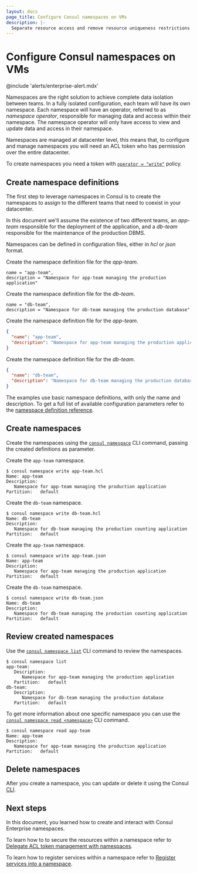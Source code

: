 ```yaml
---
layout: docs
page_title: Configure Consul namespaces on VMs
description: |-
  Separate resource access and remove resource uniqueness restrictions using Consul Enterprise namespaces.
---
```


# Configure Consul namespaces on VMs

@include 'alerts/enterprise-alert.mdx'

Namespaces are the right solution to achieve complete data isolation between teams. In a fully isolated configuration, each team will have its own namespace. Each namespace will have an operator, referred to as *namespace operator*, responsible for managing data and access within their namespace. The namespace operator will only have access to view and update data and access in their namespace.

Namespaces are managed at datacenter level, this means that, to configure and manage namespaces you will need an ACL token who has permission over the entire datacenter. 

To create namespaces you need a token with [`operator = "write"`](/consul/docs/secure/acl/rule#operator-rules) policy. 

## Create namespace definitions

The first step to leverage namespaces in Consul is to create the namespaces to assign to the different teams that need to coexist in your datacenter.

In this document we'll assume the existence of two different teams, an *app-team* responsible for the deployment of the application, and a *db-team* responsible for the maintenance of the production DBMS.

Namespaces can be defined in configuration files, either in *hcl* or *json* format.

<Tabs>
<Tab heading="HCL">

Create the namespace definition file for the *app-team*.

<CodeBlockConfig filename="app-team.hcl">

```hcl
name = "app-team",
description = "Namespace for app-team managing the production application"
```

</CodeBlockConfig>

Create the namespace definition file for the *db-team*.

<CodeBlockConfig filename="db-team.hcl">

```hcl
name = "db-team",
description = "Namespace for db-team managing the production database"
```

</CodeBlockConfig>

</Tab>
<Tab heading="JSON">

Create the namespace definition file for the *app-team*.

<CodeBlockConfig filename="app-team.json">

```json
{
  "name": "app-team",
  "description": "Namespace for app-team managing the production application"
}
```

</CodeBlockConfig>

Create the namespace definition file for the *db-team*.

<CodeBlockConfig filename="db-team.json">

```json
{
  "name": "db-team",
  "description": "Namespace for db-team managing the production database"
}
```

</CodeBlockConfig>

</Tab>
</Tabs>

The examples use basic namespace definitions, with only the name
and description. To get a full list of available configuration parameters refer to the 
[namespace definition reference](/consul/docs/reference/namespace).

## Create namespaces

Create the namespaces using the [`consul namespace`](/consul/commands/namespace) CLI command, passing the created definitions as parameter.

<Tabs>
<Tab heading="HCL">

Create the `app-team` namespace.

```shell-session
$ consul namespace write app-team.hcl
Name: app-team
Description:
   Namespace for app-team managing the production application
Partition:   default
```

Create the `db-team` namespace.

```shell-session
$ consul namespace write db-team.hcl
Name: db-team
Description:
   Namespace for db-team managing the production counting application
Partition:   default
```

</Tab>
<Tab heading="JSON">

Create the `app-team` namespace.

```shell-session
$ consul namespace write app-team.json
Name: app-team
Description:
   Namespace for app-team managing the production application
Partition:   default
```

Create the `db-team` namespace.

```shell-session
$ consul namespace write db-team.json
Name: db-team
Description:
   Namespace for db-team managing the production counting application
Partition:   default
```

</Tab>
</Tabs>

## Review created namespaces

Use the [`consul namespace list`](/consul/commands/namespace/list) CLI command to review the namespaces.

```shell-session
$ consul namespace list
app-team:
   Description:
      Namespace for app-team managing the production application
   Partition:   default
db-team:
   Description:
      Namespace for db-team managing the production database
   Partition:   default
```

To get more information about one specific namespace you can use the [`consul namespace read <namespace>`](/consul/commands/namespace/list) CLI command.

```shell-session
$ consul namespace read app-team
Name: app-team
Description:
   Namespace for app-team managing the production application
Partition:   default
```

## Delete namespaces

After you create a namespace, you can update or delete it using the Consul [CLI](/consul/commands/namespace).



## Next steps

In this document, you learned how to create and interact with Consul Enterprise namespaces.

To learn how to to secure the resources within a namespace refer to [Delegate ACL token management with namespaces](/consul/docs/multi-tenant/namespace/vm/delegate-token-management).

To learn how to register services within a namespace refer to [Register services into a namespace](/consul/docs/register/service/namespace?utm_source=docs).
